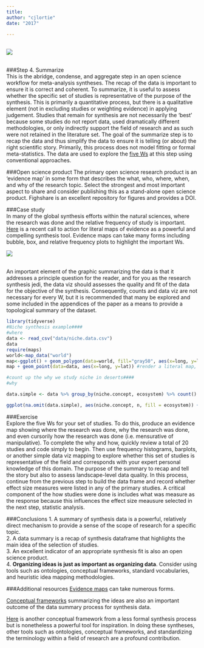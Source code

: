 ```yaml
---
title: 
author: "cjlortie"
date: "2017"

---
```


<br>
![](./summarize.jpg)     
<br>

###Step 4. Summarize  
This is the abridge, condense, and aggregate step in an open science workflow for meta-analysis syntheses. The recap of the data is important to ensure it is correct and coherent. To summarize, it is useful to assess whether the specific set of studies is representative of the purpose of the synthesis. This is primarily a quantitative process, but there is a qualitative element (not in excluding studies or weighting evidence) in applying judgement. Studies that remain for synthesis are not necessarily the 'best' because some studies do not report data, used dramatically different methodologies, or only indirectly support the field of research and as such were not retained in the literature set. The goal of the summarize step is to recap the data and thus simplify the data to ensure it is telling (or about) the right scientific story. Primarily, this process does not model fitting or formal meta-statistics. The data are used to explore the [five Ws](https://en.wikipedia.org/wiki/Five_Ws) at this step using conventional approaches.

###Open science product
The primary open science research product is an 'evidence map' in some form that describes the what, who, where, when, and why of the research topic. Select the strongest and most important aspect to share and consider publishing this as a stand-alone open science product. Fighshare is an excellent repository for figures and provides a DOI.

###Case study  
In many of the global synthesis efforts within the natural sciences, where the research was done and the relative frequency of study is important. [Here](http://www.nature.com/news/sustainability-map-the-evidence-1.18962) is a recent call to action for literal maps of evidence as a powerful and compelling synthesis tool. Evidence maps can take many forms including bubble, box, and relative frequency plots to highlight the important Ws.

![](./evidence.map.jpg)  
<br>

An important element of the graphic summarizing the data is that it addresses a principle question for the reader, and for you as the research synthesis jedi, the data viz should assesses the quality and fit of the data for the objective of the synthesis. Consequently, counts and data viz are not necessary for every W, but it is recommended that many be explored and some included in the appendices of the paper as a means to provide a topological summary of the dataset.

```r
library(tidyverse)
#Niche synthesis example####
#where
data <- read_csv("data/niche.data.csv")
data
require(maps)
world<-map_data("world")
map<-ggplot() + geom_polygon(data=world, fill="gray50", aes(x=long, y=lat, group=group))
map + geom_point(data=data, aes(x=long, y=lat)) #render a literal map, i.e. evidence map, of where we study the niche in deserts globally

#count up the why we study niche in deserts####  
#why

data.simple <- data %>% group_by(niche.concept, ecosystem) %>% count()

ggplot(na.omit(data.simple), aes(niche.concept, n, fill = ecosystem)) + geom_bar(stat = "identity") + coord_flip() + scale_fill_brewer(palette = "Blues")

```

###Exercise  
Explore the five Ws for your set of studies. To do this, produce an evidence map showing where the research was done, why the research was done, and even cursorily how the research was done (i.e. mensurative of manipulative). To complete the why and how, quickly review a total of 20 studies and code simply to begin. Then use frequency histograms, barplots, or another simple data viz mapping to explore whether this set of studies is representative of the field and corresponds with your expert personal knowledge of this domain. The purpose of the summary to recap and tell the story but also to assess landscape-level data quality. In this process, continue from the previous step to build the data frame and record whether effect size measures were listed in any of the primary studies. A critical component of the how studies were done is includes what was measure as the response because this influences the effect size meausure selected in the next step, statistic analysis.

###Conclusions
1. A summary of synthesis data is a powerful, relatively direct mechanism to provide a sense of the scope of research for a specific topic.  
2. A data summary is a recap of synthesis dataframe that highlights the main idea of the selection of studies.  
3. An excellent indicator of an appropriate synthesis fit is also an open science product.  
4. **Organizing ideas is just as important as organizing data**.  Consider using tools such as ontologies, conceptual frameworks, standard vocabularies, and heuristic idea mapping methodologies.

###Additional resources
[Evidence maps](https://systematicreviewsjournal.biomedcentral.com/articles/10.1186/s13643-016-0204-x) can take numerous forms.  

[Conceptual frameworks](http://onlinelibrary.wiley.com/doi/10.1111/geb.12202/full) summarizing the ideas are also an important outcome of the data summary process for synthesis data.  

[Here](http://onlinelibrary.wiley.com/doi/10.1111/j.1466-8238.2011.00713.x/abstract) is another conceptual framework from a less formal synthesis process but is nonetheless a powerful tool for inspiration. In doing these syntheses, other tools such as ontologies, conceptual frameworks, and standardizing the terminology within a field of research are a profound contribution.